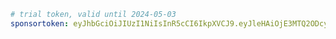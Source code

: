 ```yaml title="evcc.yaml"
# trial token, valid until 2024-05-03
sponsortoken: eyJhbGciOiJIUzI1NiIsInR5cCI6IkpXVCJ9.eyJleHAiOjE3MTQ2ODcyMDAsImlhdCI6MTcxMjk1OTIwMCwiaXNzIjoiZXZjYy5pbyIsInN1YiI6IlRyaWFsIFNwb25zb3JzaGlwIPCfpKAiLCJzcGUiOnRydWUsInNyYyI6Im1hIn0.YHDOonzkv7DnhD5FZXaD4cybjgteU9Tp649-nqX9Rek
```
